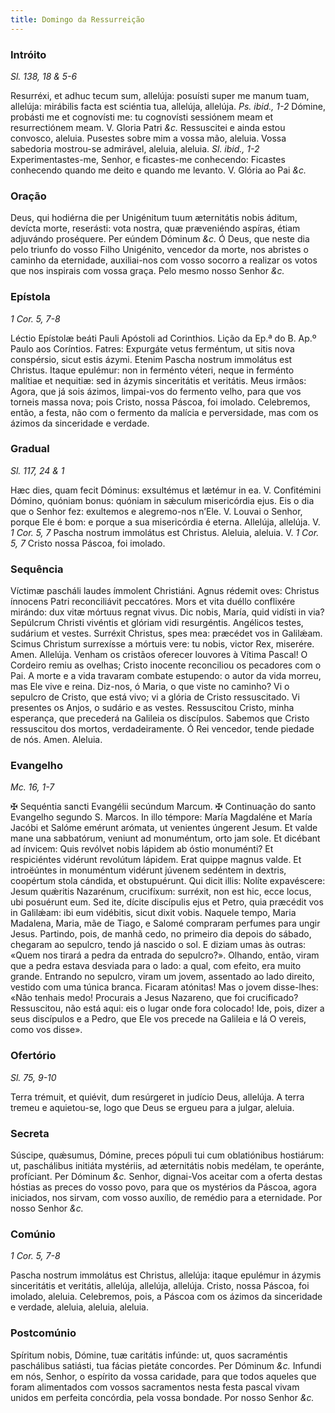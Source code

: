 ```yaml
---
title: Domingo da Ressurreição
---
```


### Intróito

_Sl. 138, 18 & 5-6_

<div class="grid grid-cols-2 gap-5">
  <span class="text-justify">
    Resurréxi, et adhuc tecum sum, allelúja: posuísti super me manum tuam,
    allelúja: mirábilis facta est sciéntia tua, allelúja, allelúja.
    <em>Ps. ibid., 1-2</em> Dómine, probásti me et cognovísti me: tu cognovísti sessiónem
    meam et resurrectiónem meam. V. Gloria Patri <em>&c.</em>
  </span>
  <span class="text-justify">
    Ressuscitei e ainda estou convosco, aleluia. Pusestes sobre mim a vossa mão,
    aleluia. Vossa sabedoria mostrou-se admirável, aleluia, aleluia.
    <em>Sl. ibid., 1-2</em> Experimentastes-me, Senhor, e ficastes-me conhecendo:
    Ficastes conhecendo quando me deito e quando me levanto. V. Glória ao Pai <em>&c.</em>
  </span>
</div>

### Oração

<div class="grid grid-cols-2 gap-5">
  <span class="text-justify">
    Deus, qui hodiérna die per Unigénitum tuum æternitátis nobis áditum, devícta
    morte, reserásti: vota nostra, quæ præveniéndo aspíras, étiam adjuvándo
    proséquere. Per eúndem Dóminum <em>&c.</em>
  </span>
  <span class="text-justify">
    Ó Deus, que neste dia pelo triunfo do vosso Filho Unigénito, vencedor da
    morte, nos abristes o caminho da eternidade, auxiliai-nos com vosso socorro
    a realizar os votos que nos inspirais com vossa graça. Pelo mesmo nosso
    Senhor <em>&c.</em>
  </span>
</div>

### Epístola

_1 Cor. 5, 7-8_

<div class="grid grid-cols-2 gap-5">
  <span class="text-justify">
    Léctio Epístolæ beáti Pauli Apóstoli ad Corinthios.
  </span>
  <span class="text-justify">
    Lição da Ep.ª do B. Ap.º Paulo aos Coríntios.
  </span>
  <span class="text-justify">
    Fatres: Expurgáte vetus ferméntum, ut sitis nova conspérsio, sicut estis
    ázymi. Etenim Pascha nostrum immolátus est Christus. Itaque epulémur: non in
    ferménto véteri, neque in ferménto malítiae et nequitiæ: sed in ázymis
    sinceritátis et veritátis.
  </span>
  <span class="text-justify">
    Meus irmãos: Agora, que já sois ázimos, limpai-vos do fermento velho, para
    que vos torneis massa nova; pois Cristo, nossa Páscoa, foi imolado.
    Celebremos, então, a festa, não com o fermento da malícia e perversidade,
    mas com os ázimos da sinceridade e verdade.
  </span>
</div>

### Gradual

_Sl. 117, 24 & 1_

<div class="grid grid-cols-2 gap-5">
  <span class="text-justify">
    Hæc dies, quam fecit Dóminus: exsultémus et lætémur in ea. V. Confitémini
    Dómino, quóniam bonus: quóniam in sǽculum misericórdia ejus.
  </span>
  <span class="text-justify">
    Eis o dia que o Senhor fez: exultemos e alegremo-nos n’Ele. V. Louvai o
    Senhor, porque Ele é bom: e porque a sua misericórdia é eterna.
  </span>
  <span class="text-justify">
    Allelúja, allelúja. V. <em>1 Cor. 5, 7</em> Pascha nostrum immolátus est
    Christus.
  </span>
  <span class="text-justify">
    Aleluia, aleluia. V. <em>1 Cor. 5, 7</em> Cristo nossa Páscoa, foi imolado.
  </span>
</div>

### Sequência

<div class="grid grid-cols-2 gap-5">
  <span class="text-justify">
    Víctimæ pascháli laudes ímmolent Christiáni. Agnus rédemit oves: Christus
    ínnocens Patri reconciliávit peccatóres. Mors et vita duéllo conflixére
    mirándo: dux vitæ mórtuus regnat vivus. Dic nobis, María, quid vidísti in
    via? Sepúlcrum Christi vivéntis et glóriam vidi resurgéntis. Angélicos
    testes, sudárium et vestes. Surréxit Christus, spes mea: præcédet vos in
    Galilǽam. Scimus Christum surrexísse a mórtuis vere: tu nobis, victor Rex,
    miserére. Amen. Allelúja.
  </span>
  <span class="text-justify">
    Venham os cristãos oferecer louvores à Vítima Pascal! O Cordeiro remiu as
    ovelhas; Cristo inocente reconciliou os pecadores com o Pai. A morte e a
    vida travaram combate estupendo: o autor da vida morreu, mas Ele vive e
    reina. Diz-nos, ó Maria, o que viste no caminho? Vi o sepulcro de Cristo,
    que está vivo; vi a glória de Cristo ressuscitado. Vi presentes os Anjos, o
    sudário e as vestes. Ressuscitou Cristo, minha esperança, que precederá na
    Galileia os discípulos. Sabemos que Cristo ressuscitou dos mortos,
    verdadeiramente. Ó Rei vencedor, tende piedade de nós. Amen. Aleluia.
  </span>
</div>

### Evangelho

_Mc. 16, 1-7_

<div class="grid grid-cols-2 gap-5">
  <span class="text-justify">
    <span class="text-red-500">&#10016;</span> Sequéntia sancti Evangélii
    secúndum Marcum.
  </span>
  <span class="text-justify">
    <span class="text-red-500">&#10016;</span> Continuação do santo Evangelho
    segundo S. Marcos.
  </span>
  <span class="text-justify">
    In illo témpore: María Magdaléne et María Jacóbi et Salóme emérunt arómata,
    ut venientes úngerent Jesum. Et valde mane una sabbatórum, veniunt ad
    monuméntum, orto jam sole. Et dicébant ad ínvicem: Quis revólvet nobis
    lápidem ab óstio monuménti? Et respiciéntes vidérunt revolútum lápidem. Erat
    quippe magnus valde. Et introëúntes in monuméntum vidérunt júvenem sedéntem
    in dextris, coopértum stola cándida, et obstupuérunt. Qui dicit illis:
    Nolíte expavéscere: Jesum quǽritis Nazarénum, crucifíxum: surréxit, non est
    hic, ecce locus, ubi posuérunt eum. Sed ite, dícite discípulis ejus et
    Petro, quia præcédit vos in Galilǽam: ibi eum vidébitis, sicut dixit vobis.
  </span>
  <span class="text-justify">
    Naquele tempo, Maria Madalena, Maria, mãe de Tiago, e Salomé compraram
    perfumes para ungir Jesus. Partindo, pois, de manhã cedo, no primeiro dia
    depois do sábado, chegaram ao sepulcro, tendo já nascido o sol. E diziam
    umas às outras: «Quem nos tirará a pedra da entrada do sepulcro?». Olhando,
    então, viram que a pedra estava desviada para o lado: a qual, com efeito,
    era muito grande. Entrando no sepulcro, viram um jovem, assentado ao lado
    direito, vestido com uma túnica branca. Ficaram atónitas! Mas o jovem
    disse-lhes: «Não tenhais medo! Procurais a Jesus Nazareno, que foi
    crucificado? Ressuscitou, não está aqui: eis o lugar onde fora colocado!
    Ide, pois, dizer a seus discípulos e a Pedro, que Ele vos precede na
    Galileia e lá O vereis, como vos disse».
  </span>
</div>

### Ofertório

_Sl. 75, 9-10_

<div class="grid grid-cols-2 gap-5">
  <span class="text-justify">
    Terra trémuit, et quiévit, dum resúrgeret in judício Deus, allelúja.
  </span>
  <span class="text-justify">
    A terra tremeu e aquietou-se, logo que Deus se ergueu para a julgar,
    aleluia.
  </span>
</div>

### Secreta

<div class="grid grid-cols-2 gap-5">
  <span class="text-justify">
    Súscipe, quǽsumus, Dómine, preces pópuli tui cum oblatiónibus hostiárum: ut,
    paschálibus initiáta mystériis, ad æternitátis nobis medélam, te operánte,
    profíciant. Per Dóminum <em>&c.</em>
  </span>
  <span class="text-justify">
    Senhor, dignai-Vos aceitar com a oferta destas hóstias as preces do vosso
    povo, para que os mystérios da Páscoa, agora iniciados, nos sirvam, com
    vosso auxílio, de remédio para a eternidade. Por nosso Senhor <em>&c.</em>
  </span>
</div>

### Comúnio

_1 Cor. 5, 7-8_

<div class="grid grid-cols-2 gap-5">
  <span class="text-justify">
    Pascha nostrum immolátus est Christus, allelúja: itaque epulémur in ázymis
    sinceritátis et veritátis, allelúja, allelúja, allelúja.
  </span>
  <span class="text-justify">
    Cristo, nossa Páscoa, foi imolado, aleluia. Celebremos, pois, a Páscoa com
    os ázimos da sinceridade e verdade, aleluia, aleluia, aleluia.
  </span>
</div>

### Postcomúnio

<div class="grid grid-cols-2 gap-5">
  <span class="text-justify">
    Spíritum nobis, Dómine, tuæ caritátis infúnde: ut, quos sacraméntis
    paschálibus satiásti, tua fácias pietáte concordes. Per Dóminum <em>&c.</em>
  </span>
  <span class="text-justify">
    Infundi em nós, Senhor, o espírito da vossa caridade, para que todos aqueles
    que foram alimentados com vossos sacramentos nesta festa pascal vivam unidos
    em perfeita concórdia, pela vossa bondade. Por nosso Senhor <em>&c.</em>
  </span>
</div>
